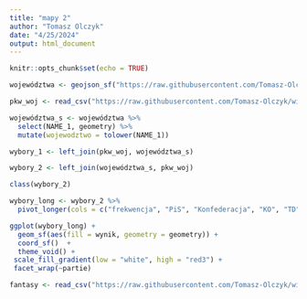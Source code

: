 ```yaml
---
title: "mapy 2"
author: "Tomasz Olczyk"
date: "4/25/2024"
output: html_document
---
```


```r
knitr::opts_chunk$set(echo = TRUE)
```

```r
województwa <- geojson_sf("https://raw.githubusercontent.com/Tomasz-Olczyk/wizualizacjaR/main/mapy/gadm41_POL_1.json")
```

```r
pkw_woj <- read_csv("https://raw.githubusercontent.com/Tomasz-Olczyk/wizualizacjaR/main/mapy/pkw_woj.csv")
```


```r
województwa_s <- województwa %>%
  select(NAME_1, geometry) %>%
  mutate(wojewodztwo = tolower(NAME_1))

wybory_1 <- left_join(pkw_woj, województwa_s)
```

```r
wybory_2 <- left_join(województwa_s, pkw_woj)

class(wybory_2)
```


```r
wybory_long <- wybory_2 %>%
  pivot_longer(cols = c("frekwencja", "PiS", "Konfederacja", "KO", "TD", "Lewica"), names_to = "partie", values_to = "wynik")
```


```r
ggplot(wybory_long) +
  geom_sf(aes(fill = wynik, geometry = geometry)) +
  coord_sf()  +
  theme_void() +
 scale_fill_gradient(low = "white", high = "red3") +
 facet_wrap(~partie)
```



```r
fantasy <- read_csv("https://raw.githubusercontent.com/Tomasz-Olczyk/wizualizacjaR/main/czas/fantasy.csv")
```

